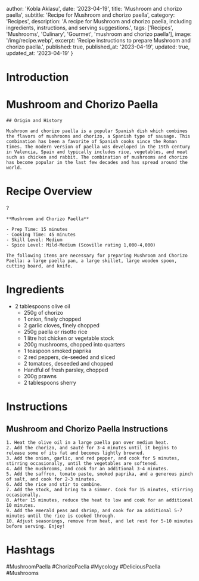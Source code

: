 
  author: 'Kobla Aklasu',
  date: '2023-04-19',
  title: 'Mushroom and chorizo paella',
  subtitle: 'Recipe for Mushroom and chorizo paella',
  category: 'Recipes',
  description: 'A recipe for Mushroom and chorizo paella, including ingredients, instructions, and serving suggestions.',
  tags: ['Recipes', 'Mushrooms', 'Culinary', 'Gourmet', 'mushroom and chorizo paella'],
  image: '/img/recipe.webp',
  excerpt: 'Recipe instructions to prepare Mushroom and chorizo paella.',
  published: true,
  published_at: '2023-04-19',
  updated: true,
  updated_at: '2023-04-19'
}


  # Introduction

# Mushroom and Chorizo Paella
    
    ## Origin and History
    
    Mushroom and chorizo paella is a popular Spanish dish which combines the flavors of mushrooms and chorizo, a Spanish type of sausage. This combination has been a favorite of Spanish cooks since the Roman times. The modern version of paella was developed in the 19th century in Valencia, Spain and typically includes rice, vegetables, and meat such as chicken and rabbit. The combination of mushrooms and chorizo has become popular in the last few decades and has spread around the world.

# Recipe Overview

?
    
    **Mushroom and Chorizo Paella**
    
    - Prep Time: 15 minutes 
    - Cooking Time: 45 minutes 
    - Skill Level: Medium
    - Spice Level: Mild-Medium (Scoville rating 1,000-4,000)
    
    The following items are necessary for preparing Mushroom and Chorizo Paella: a large paella pan, a large skillet, large wooden spoon, cutting board, and knife.

# Ingredients

- 2 tablespoons olive oil 
    - 250g of chorizo
    - 1 onion, finely chopped 
    - 2 garlic cloves, finely chopped 
    - 250g paella or risotto rice 
    - 1 litre hot chicken or vegetable stock 
    - 200g mushrooms, chopped into quarters 
    - 1 teaspoon smoked paprika 
    - 2 red peppers, de-seeded and sliced 
    - 2 tomatoes, deseeded and chopped 
    - Handful of fresh parsley, chopped 
    - 200g prawns 
    - 2 tablespoons sherry

# Instructions

## Mushroom and Chorizo Paella Instructions
    
    1. Heat the olive oil in a large paella pan over medium heat.
    2. Add the chorizo, and sauté for 3-4 minutes until it begins to release some of its fat and becomes lightly browned.
    3. Add the onion, garlic, and red pepper, and cook for 5 minutes, stirring occasionally, until the vegetables are softened.
    4. Add the mushrooms, and cook for an additional 3-4 minutes.
    5. Add the saffron, tomato paste, smoked paprika, and a generous pinch of salt, and cook for 2-3 minutes.
    6. Add the rice and stir to combine.
    7. Add the stock, and bring to a simmer. Cook for 15 minutes, stirring occasionally.
    8. After 15 minutes, reduce the heat to low and cook for an additional 10 minutes.
    9. Add the emerald peas and shrimp, and cook for an additional 5-7 minutes until the rice is cooked through.
    10. Adjust seasonings, remove from heat, and let rest for 5-10 minutes before serving. Enjoy!

# Hashtags

#MushroomPaella #ChorizoPaella #Mycology #DeliciousPaella #Mushrooms



